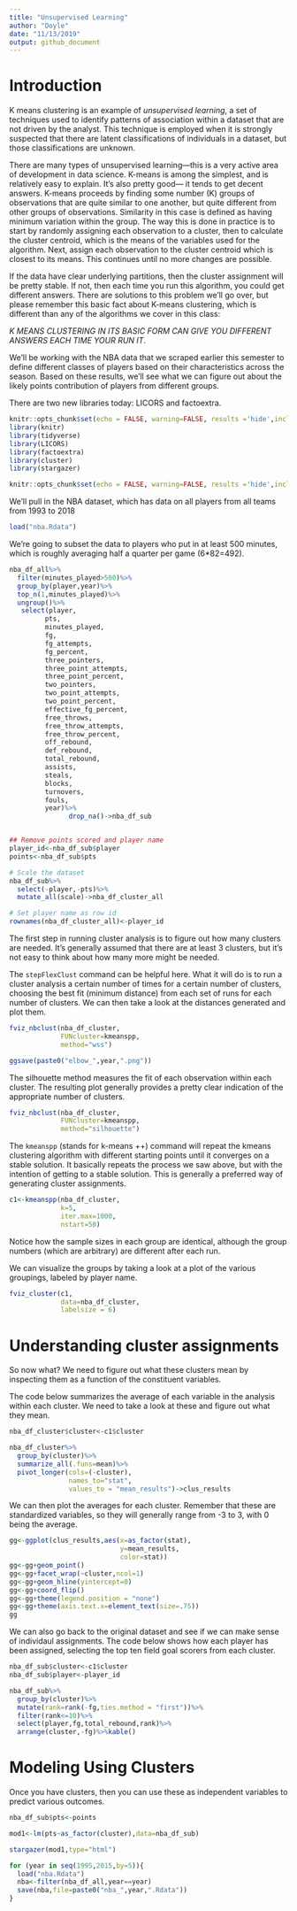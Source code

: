 ```yaml
---
title: "Unsupervised Learning"
author: "Doyle"
date: "11/13/2019"
output: github_document
---
```


# Introduction

K means clustering is an example of *unsupervised learning*, a set of techniques used to identify patterns of association within a dataset that are not driven by the analyst. This technique is employed when it is strongly suspected that there are latent classifications of individuals in a dataset, but those classifications are unknown. 

There are many types of unsupervised learning---this is a very active area of development in data science. K-means is among the simplest, and is relatively easy to explain. It's also pretty good--- it tends to get decent answers. K-means proceeds by finding some number (K) groups of observations that are quite similar to one another, but quite different from other groups of observations. Similarity in this case is defined as having minimum variation within the group. The way this is done in practice is to start by randomly assigning each observation to a cluster, then to calculate the cluster centroid, which is the means of the variables used for the algorithm. Next, assign each observation to the cluster centroid which is closest to its means. This continues until no more changes are possible. 

If the data have clear underlying partitions, then the cluster assignment will be pretty stable. If not, then each time you run this algorithm, you could get different answers. There are solutions to this problem we'll go over, but please remember this basic fact about K-means clustering, which is different than any of the algorithms we cover in this class:

*K MEANS CLUSTERING IN ITS BASIC FORM CAN GIVE YOU DIFFERENT ANSWERS EACH TIME YOUR RUN IT*.

We'll be working with the NBA data that we scraped earlier this semester to define different classes of players based on their characteristics across the season. Based on these results, we'll see what we can figure out about the likely points contribution of players from different groups. 

There are two new libraries today: LICORS and factoextra. 

```r
knitr::opts_chunk$set(echo = FALSE, warning=FALSE, results ='hide',include=TRUE, message = FALSE)
library(knitr)
library(tidyverse)
library(LICORS)
library(factoextra)
library(cluster)
library(stargazer)
```

```r
knitr::opts_chunk$set(echo = FALSE, warning=FALSE, results ='hide',include=TRUE, message = FALSE)
```


We'll pull in the NBA dataset, which has data on all players from all teams from 1993 to 2018
```r
load("nba.Rdata")
```


We're going to subset the data to players who put in at least 500 minutes, which is roughly averaging half a quarter per game (6*82=492). 
```r
nba_df_all%>%
  filter(minutes_played>500)%>%
  group_by(player,year)%>%
  top_n(1,minutes_played)%>%
  ungroup()%>%
   select(player,
         pts,
         minutes_played,
         fg,
         fg_attempts,
         fg_percent,
         three_pointers,
         three_point_attempts,
         three_point_percent,
         two_pointers,
         two_point_attempts,
         two_point_percent,
         effective_fg_percent,
         free_throws,
         free_throw_attempts,
         free_throw_percent,
         off_rebound,
         def_rebound,
         total_rebound,
         assists,
         steals,
         blocks,
         turnovers,
         fouls,
         year)%>%
               drop_na()->nba_df_sub


## Remove points scored and player name
player_id<-nba_df_sub$player
points<-nba_df_sub$pts

# Scale the dataset
nba_df_sub%>%
  select(-player,-pts)%>%
  mutate_all(scale)->nba_df_cluster_all

# Set player name as row id
rownames(nba_df_cluster_all)<-player_id

```


The first step in running cluster analysis is to figure out how many clusters are needed. It's generally assumed that there are at least 3 clusters, but it's not easy to think about how many more might be needed.

The `stepFlexClust` command can be helpful here. What it will do is to run a cluster analysis a certain number of times for a certain number of clusters, choosing the best fit (minimum distance) from each set of runs for each number of clusters. We can then take a look at the distances generated and plot them. 


```r
  
fviz_nbclust(nba_df_cluster,
             FUNcluster=kmeanspp,
             method="wss")

ggsave(paste0("elbow_",year,".png"))

```

The silhouette method measures the fit of each observation within each cluster. The resulting plot generally provides a pretty clear indication of the appropriate number of clusters. 

```r
fviz_nbclust(nba_df_cluster,
             FUNcluster=kmeanspp,
             method="silhouette")
```


The `kmeanspp` (stands for k-means ++) command will repeat the kmeans clustering algorithm with different starting points until it converges on a stable solution. It basically repeats the process we saw above, but with the intention of getting to a stable solution. This is generally a preferred way of generating cluster assignments. 

```r
c1<-kmeanspp(nba_df_cluster,
             k=5,
             iter.max=1000,
             nstart=50)
```

Notice how the sample sizes in each group are identical, although the group numbers (which are arbitrary) are different after each run. 

We can visualize the groups by taking a look at a plot of the various groupings, labeled by player name. 
```r
fviz_cluster(c1,
             data=nba_df_cluster,
             labelsize = 6)
```


# Understanding cluster assignments

So now what? We need to figure out what these clusters mean by inspecting them as a function of the constituent variables. 

The code below summarizes the average of each variable in the analysis within each cluster. We need to take a look at these and figure out what they mean. 

```r
nba_df_cluster$cluster<-c1$cluster

nba_df_cluster%>%
  group_by(cluster)%>%
  summarize_all(.funs=mean)%>%
  pivot_longer(cols=(-cluster),
               names_to="stat",
               values_to = "mean_results")->clus_results
```


We can then plot the averages for each cluster. Remember that these are standardized variables, so they will generally range from -3 to 3, with 0 being the average. 

```r
gg<-ggplot(clus_results,aes(x=as_factor(stat),
                            y=mean_results,
                            color=stat))
gg<-gg+geom_point()
gg<-gg+facet_wrap(~cluster,ncol=1)
gg<-gg+geom_hline(yintercept=0)
gg<-gg+coord_flip()
gg<-gg+theme(legend.position = "none")
gg<-gg+theme(axis.text.x=element_text(size=.75))
gg
```

We can also go back to the original dataset and see if we can make sense of individaul assignments. The code below shows how each player has been assigned, selecting the top ten field goal scorers from each cluster. 

```r
nba_df_sub$cluster<-c1$cluster
nba_df_sub$player<-player_id

nba_df_sub%>%
  group_by(cluster)%>%
  mutate(rank=rank(-fg,ties.method = "first"))%>%
  filter(rank<=10)%>%
  select(player,fg,total_rebound,rank)%>%
  arrange(cluster,-fg)%>%kable()
```

# Modeling Using Clusters

Once you have clusters, then you can use these as independent variables to predict various outcomes.

```r
nba_df_sub$pts<-points

mod1<-lm(pts~as_factor(cluster),data=nba_df_sub)

stargazer(mod1,type="html")

```

```r
for (year in seq(1995,2015,by=5)){
  load("nba.Rdata")
  nba<-filter(nba_df_all,year==year)
  save(nba,file=paste0("nba_",year,".Rdata"))
}
```

